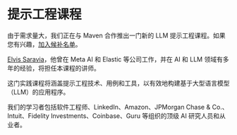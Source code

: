 # 提示工程课程

由于需求量大，我们正在与 Maven 合作推出一门新的 LLM 提示工程课程。如果您有兴趣，[加入候补名单](https://maven.com/forms/4f11a9)。

[Elvis Saravia](https://www.linkedin.com/in/omarsar/)，他曾在 Meta AI 和 Elastic 等公司工作，并在 AI 和 LLM 领域有多年的经验，将担任本课程的讲师。

这门实践课程将涵盖提示工程技术、用例和工具，以有效地构建基于大型语言模型（LLM）的应用程序。

我们的学习者包括软件工程师、LinkedIn、Amazon、JPMorgan Chase & Co.、Intuit、Fidelity Investments、Coinbase、Guru 等组织的顶级 AI 研究人员和从业者。